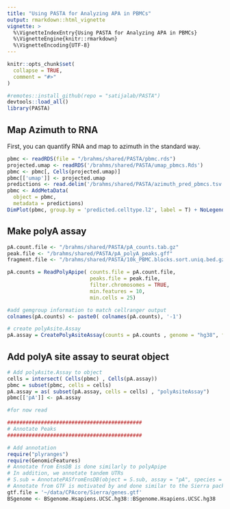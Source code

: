 ```yaml
---
title: "Using PASTA for Analyzing APA in PBMCs"
output: rmarkdown::html_vignette
vignette: >
  %\VignetteIndexEntry{Using PASTA for Analyzing APA in PBMCs}
  %\VignetteEngine{knitr::rmarkdown}
  %\VignetteEncoding{UTF-8}
---
```


```r
knitr::opts_chunk$set(
  collapse = TRUE,
  comment = "#>"
)
```

```r
#remotes::install_github(repo = "satijalab/PASTA")
devtools::load_all()
library(PASTA)
```

## Map Azimuth to RNA
First, you can quantify RNA and map to azimuth in the standard way. 
```r
pbmc <- readRDS(file = "/brahms/shared/PASTA/pbmc.rds")
projected.umap <- readRDS('/brahms/shared/PASTA/umap_pbmcs.Rds')
pbmc <- pbmc[, Cells(projected.umap)]
pbmc[['umap']] <- projected.umap
predictions <- read.delim('/brahms/shared/PASTA/azimuth_pred_pbmcs.tsv', row.names = 1)
pbmc <- AddMetaData(
  object = pbmc,
  metadata = predictions)
DimPlot(pbmc, group.by = 'predicted.celltype.l2', label = T) + NoLegend()
```

## Make polyA assay

```r
pA.count.file <- "/brahms/shared/PASTA/pA_counts.tab.gz"
peak.file <- "/brahms/shared/PASTA/pA_polyA_peaks.gff"
fragment.file <- "/brahms/shared/PASTA/10k_PBMC.blocks.sort.uniq.bed.gz"

pA.counts = ReadPolyApipe( counts.file = pA.count.file, 
                           peaks.file = peak.file, 
                           filter.chromosomes = TRUE,
                           min.features = 10, 
                           min.cells = 25)

#add gemgroup information to match cellranger output
colnames(pA.counts) <- paste0( colnames(pA.counts), '-1')

# create polyAsite.Assay
pA.assay = CreatePolyAsiteAssay(counts = pA.counts , genome = "hg38", fragments = fragment.file, validate.fragments = FALSE)
```

## Add polyA site assay to seurat object
```r
# Add polyAsite.Assay to object
cells = intersect( Cells(pbmc) , Cells(pA.assay))
pbmc = subset(pbmc, cells = cells)
pA.assay = as( subset(pA.assay, cells = cells) , "polyAsiteAssay")
pbmc[['pA']] <- pA.assay

#for now read 

############################################
# Annotate Peaks
############################################

# Add annotation
require("plyranges")
require(GenomicFeatures)
# Annotate from EnsDB is done similarly to polyApipe
# In addition, we annotate tandem UTRs
# S.sub = AnnotatePASfromEnsDB(object = S.sub, assay = "pA", species = "Homo sapiens", version = 100, hard_extension = 20, extension = 2000)
# Annotate from GTF is motivated by and done similar to the Sierra package
gtf.file = '~/data/CPAcore/Sierra/genes.gtf'
BSgenome <- BSgenome.Hsapiens.UCSC.hg38::BSgenome.Hsapiens.UCSC.hg38

```


